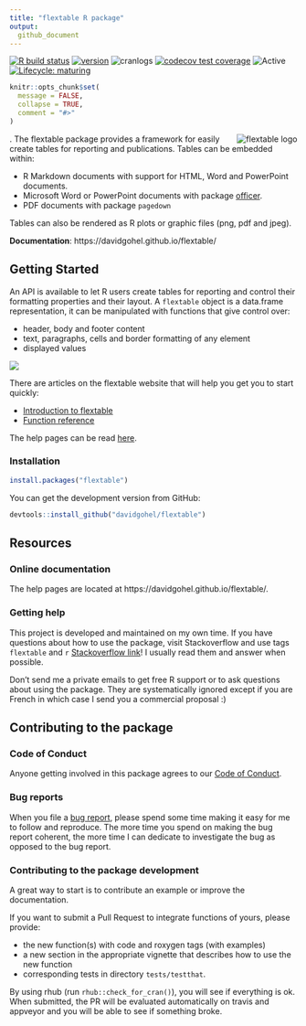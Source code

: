 ```yaml
---
title: "flextable R package"
output:
  github_document
---
```



<!-- README.md is generated from README.Rmd. Please edit that file -->

[![R build status](https://github.com/davidgohel/flextable/workflows/R-CMD-check/badge.svg)](https://github.com/davidgohel/flextable/actions)
[![version](https://www.r-pkg.org/badges/version/flextable)](https://CRAN.R-project.org/package=flextable)
![cranlogs](https://cranlogs.r-pkg.org/badges/flextable)
[![codecov test coverage](https://codecov.io/gh/davidgohel/flextable/branch/master/graph/badge.svg)](https://codecov.io/gh/davidgohel/flextable)
![Active](https://www.repostatus.org/badges/latest/active.svg)
[![Lifecycle: maturing](https://img.shields.io/badge/lifecycle-maturing-blue.svg)](https://www.tidyverse.org/lifecycle/#maturing)

```r
knitr::opts_chunk$set(
  message = FALSE,
  collapse = TRUE,
  comment = "#>"
)
```




<a href="https://github.com/davidgohel/flextable"><img src="man/figures/logo.png" alt="flextable logo" align="right" /></a>. The flextable package provides a framework for easily create tables for reporting and publications. 
Tables can be embedded within:

* R Markdown documents with support for HTML, Word and PowerPoint documents.
* Microsoft Word or PowerPoint documents with package [officer](https://davidgohel.github.io/officer/).
* PDF documents with package `pagedown`

Tables can also be rendered as R plots or graphic files (png, pdf and jpeg).

**Documentation**: https://davidgohel.github.io/flextable/

## Getting Started

An API is available to let R users create tables for reporting and control their formatting properties and their layout. A `flextable` object is a data.frame representation, it can be manipulated with functions that give control over:

- header, body and footer content 
- text, paragraphs, cells and border formatting of any element
- displayed values

![](https://www.ardata.fr/img/illustrations/flextable_functions.svg)

There are articles on the flextable website that will help you get you to start quickly:

* [Introduction to flextable](https://davidgohel.github.io/flextable/articles/overview.html)
* [Function reference](https://davidgohel.github.io/flextable/reference/index.html)

The help pages can be read [here](https://davidgohel.github.io/flextable/).

### Installation


```r
install.packages("flextable")
```

You can get the development version from GitHub:

```r
devtools::install_github("davidgohel/flextable")
```


## Resources

### Online documentation

The help pages are located at https://davidgohel.github.io/flextable/.

### Getting help

This project is developed and maintained on my own time. If you have
questions about how to use the package, visit Stackoverflow and use tags
`flextable` and `r` [Stackoverflow
link](https://stackoverflow.com/questions/tagged/flextable+r)\! I
usually read them and answer when possible. 

Don't send me a private emails to get free R support or to ask questions 
about using the package. They are systematically ignored except if you are 
French in which case I send you a commercial proposal :)

## Contributing to the package

### Code of Conduct

Anyone getting involved in this package agrees to our [Code of Conduct](https://github.com/davidgohel/flextable/blob/master/CONDUCT.md).

### Bug reports

When you file a [bug report](https://github.com/davidgohel/flextable/issues),
please spend some time making it easy for me to follow and reproduce. The more
time you spend on making the bug report coherent, the more time I can dedicate
to investigate the bug as opposed to the bug report.

### Contributing to the package development

A great way to start is to contribute an example or improve the documentation.

If you want to submit a Pull Request to integrate functions of yours, please provide:

* the new function(s) with code and roxygen tags (with examples)
* a new section in the appropriate vignette that describes how to use the new function
* corresponding tests in directory `tests/testthat`.

By using rhub (run `rhub::check_for_cran()`), you will see if everything is ok.
When submitted, the PR will be evaluated automatically on travis and appveyor
and you will be able to see if something broke.

